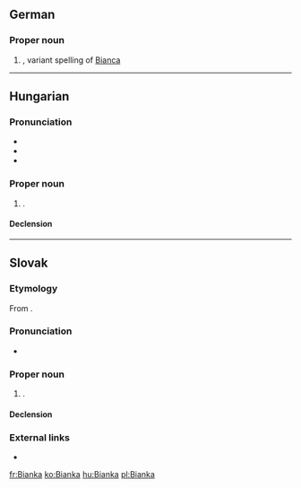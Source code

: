 ==German==

===Proper noun===
{{head|de|proper noun}}

# {{given name|female|lang=de}}, variant spelling of [[Bianca]]

----

==Hungarian==
{{wikipedia|lang=hu}}

===Pronunciation===
* {{hu-IPA}}
* {{audio|Hu-Bianka.ogg|Audio|lang=hu}}
* {{hyphenation|Bi|an|ka|lang=hu}}

===Proper noun===
{{head|hu|proper noun}}

# {{given name|female|lang=hu}}.

====Declension====
{{hu-infl-nom|Bianká|o}}{{hu-pos-tok|Bianká}}

----

==Slovak==

===Etymology===
From {{der|sk|it|Bianca}}.

===Pronunciation===
* {{IPA|/ˈbi̯aŋka/|lang=sk}}

===Proper noun===
{{sk-proper noun|g=f|gen=Bianky|pl=Bianky|decl=žena}}

# {{given name|female|lang=sk}}.

====Declension====
{{sk-decl-noun|Bianka|Bianky|Bianke|Bianku|Bianke|Biankou|Bianky|Bianok|Biankám|Bianky|Biankách|Biankami}}

===External links===
* {{R:SDK}}

[[fr:Bianka]]
[[ko:Bianka]]
[[hu:Bianka]]
[[pl:Bianka]]